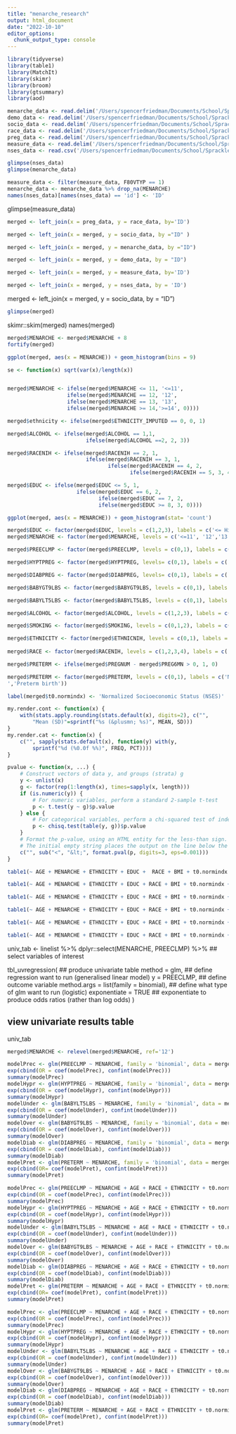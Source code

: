 ```yaml
---
title: "menarche_research"
output: html_document
date: "2022-10-10"
editor_options: 
  chunk_output_type: console
---
```


```r
library(tidyverse)
library(table1)
library(MatchIt)
library(skimr)
library(broom)
library(gtsummary)
library(aod)
```


```r
menarche_data <- read.delim('/Users/spencerfriedman/Documents/School/Spracklen_lab/f31_ctos_inv.dat')
demo_data <- read.delim('/Users/spencerfriedman/Documents/School/Spracklen_lab/dem_ctos_inv.dat')
socio_data <- read.delim('/Users/spencerfriedman/Documents/School/Spracklen_lab/f34_ctos_inv.dat')
race_data <- read.delim('/Users/spencerfriedman/Documents/School/Spracklen_lab/f41_imputed_ctos_inv.dat')
preg_data <- read.delim('/Users/spencerfriedman/Documents/School/Spracklen_lab/f158_ctos_inv.dat')
measure_data <- read.delim('/Users/spencerfriedman/Documents/School/Spracklen_lab/f80_ctos_inv.dat')
nses_data <- read.csv('/Users/spencerfriedman/Documents/School/Spracklen_lab/ct_os_tiv.csv')
```

```r
glimpse(nses_data)
glimpse(menarche_data)
```

```r
measure_data <- filter(measure_data, F80VTYP == 1)
menarche_data <- menarche_data %>% drop_na(MENARCHE)
names(nses_data)[names(nses_data) == 'id'] <- 'ID'
```


glimpse(measure_data)



```r
merged <- left_join(x = preg_data, y = race_data, by='ID')

merged <- left_join(x = merged, y = socio_data, by ="ID" )

merged <- left_join(x = merged, y = menarche_data, by ="ID")

merged <- left_join(x = merged, y = demo_data, by = "ID")

merged <- left_join(x = merged, y = measure_data, by='ID')

merged <- left_join(x = merged, y = nses_data, by = 'ID')
```

merged <- left_join(x = merged, y = socio_data, by = "ID")

```r
glimpse(merged)
```


skimr::skim(merged)
names(merged)


```r

merged$MENARCHE <- merged$MENARCHE + 8
fortify(merged)

```

```r
ggplot(merged, aes(x = MENARCHE)) + geom_histogram(bins = 9)
```

```r
se <- function(x) sqrt(var(x)/length(x))
```



```r

```

```r
merged$MENARCHE <- ifelse(merged$MENARCHE <= 11, '<=11', 
                   ifelse(merged$MENARCHE == 12, '12', 
                   ifelse(merged$MENARCHE == 13, '13', 
                   ifelse(merged$MENARCHE >= 14,'>=14', 0))))

merged$ethnicity <- ifelse(merged$ETHNICITY_IMPUTED == 0, 0, 1)

merged$ALCOHOL <- ifelse(merged$ALCOHOL == 1,1, 
                         ifelse(merged$ALCOHOL ==2, 2, 3))

merged$RACENIH <- ifelse(merged$RACENIH == 2, 1,
                         ifelse(merged$RACENIH == 3, 1,
                                ifelse(merged$RACENIH == 4, 2, 
                                       ifelse(merged$RACENIH == 5, 3, 4))))

merged$EDUC <- ifelse(merged$EDUC <= 5, 1, 
                      ifelse(merged$EDUC == 6, 2,
                             ifelse(merged$EDUC == 7, 2,
                             ifelse(merged$EDUC >= 8, 3, 0))))

ggplot(merged, aes(x = MENARCHE)) + geom_histogram(stat= 'count')
```
```r
merged$EDUC <- factor(merged$EDUC, levels = c(1,2,3), labels = c('<= High school diploma/GED','School after high school','College degree or higher'))
merged$MENARCHE <- factor(merged$MENARCHE, levels = c('<=11', '12','13','>=14'), labels = c('<=11', '12','13','>=14'))

merged$PREECLMP <- factor(merged$PREECLMP, levels = c(0,1), labels = c('No Preeclampsia during pregnancy','Preeclampsia during pregnancy'))

merged$HYPTPREG <- factor(merged$HYPTPREG, levels= c(0,1), labels = c('No Hypertension during preg','Hypertension during preg'))

merged$DIABPREG <- factor(merged$DIABPREG, levels= c(0,1), labels = c('No Diabetes during preg','Diabetes during preg'))

merged$BABYGT9LBS <- factor(merged$BABYGT9LBS, levels = c(0,1), labels = c("No Overweight Baby", "Overweight baby") )

merged$BABYLT5LBS <- factor(merged$BABYLT5LBS, levels = c(0,1), labels = c("No Underweight baby",'Underweight baby'))

merged$ALCOHOL <- factor(merged$ALCOHOL, levels = c(1,2,3), labels = c('Non drinker','Past drinker','Current drinker'))

merged$SMOKING <- factor(merged$SMOKING, levels = c(0,1,2), labels = c('Non smoker','Past smoker','Current smoker'))

merged$ETHNICITY <- factor(merged$ETHNICNIH, levels = c(0,1), labels = c('Not Hispanic/Latino','Hispanic/Latino'))
  
merged$RACE <- factor(merged$RACENIH, levels = c(1,2,3,4), labels = c('Asian/Pacific Islander','Black','White','Other/Unknown'))

merged$PRETERM <- ifelse(merged$PREGNUM - merged$PREG6MN > 0, 1, 0)

merged$PRETERM <- factor(merged$PRETERM, levels = c(0,1), labels = c('No preterm birth
','Preterm birth'))

label(merged$t0.normindx) <- 'Normalized Socioeconomic Status (NSES)'

```

```r
my.render.cont <- function(x) {
    with(stats.apply.rounding(stats.default(x), digits=2), c("",
        "Mean (SD)"=sprintf("%s (&plusmn; %s)", MEAN, SD)))
}
my.render.cat <- function(x) {
    c("", sapply(stats.default(x), function(y) with(y,
        sprintf("%d (%0.0f %%)", FREQ, PCT))))
}

pvalue <- function(x, ...) {
    # Construct vectors of data y, and groups (strata) g
    y <- unlist(x)
    g <- factor(rep(1:length(x), times=sapply(x, length)))
    if (is.numeric(y)) {
        # For numeric variables, perform a standard 2-sample t-test
        p <- t.test(y ~ g)$p.value
    } else {
        # For categorical variables, perform a chi-squared test of independence
        p <- chisq.test(table(y, g))$p.value
    }
    # Format the p-value, using an HTML entity for the less-than sign.
    # The initial empty string places the output on the line below the variable label.
    c("", sub("<", "&lt;", format.pval(p, digits=3, eps=0.001)))
}

```

```r
table1(~ AGE + MENARCHE + ETHNICITY + EDUC +  RACE + BMI + t0.normindx + SMOKING + ALCOHOL| PREECLMP, data = merged, overall= F, extra.col=list('P-value'=pvalue), render.continuous = my.render.cont, render.categorical = my.render.cat)

table1(~ AGE + MENARCHE + ETHNICITY + EDUC + RACE + BMI + t0.normindx + SMOKING + ALCOHOL| HYPTPREG, data = merged,render.continuous = my.render.cont, render.categorical = my.render.cat, overall= F, extra.col=list('P-value'=pvalue))

table1(~ AGE + MENARCHE + ETHNICITY + EDUC + RACE + BMI + t0.normindx + SMOKING + ALCOHOL| BABYLT5LBS, data = merged,render.continuous = my.render.cont, render.categorical = my.render.cat, overall= F, extra.col=list('P-value'=pvalue))

table1(~ AGE + MENARCHE + ETHNICITY + EDUC + RACE + BMI + t0.normindx + SMOKING + ALCOHOL| BABYGT9LBS, data = merged,render.continuous = my.render.cont, render.categorical = my.render.cat, overall= F, extra.col=list('P-value'=pvalue))

table1(~ AGE + MENARCHE + ETHNICITY + EDUC + RACE + BMI + t0.normindx + SMOKING + ALCOHOL| DIABPREG, data = merged,render.continuous = my.render.cont, render.categorical = my.render.cat, overall= F, extra.col=list('P-value'=pvalue))

table1(~ AGE + MENARCHE + ETHNICITY + EDUC + RACE + BMI + t0.normindx + SMOKING + ALCOHOL| PRETERM, data = merged,render.continuous = my.render.cont, render.categorical = my.render.cat, overall= F, extra.col=list('P-value'=pvalue))
```


univ_tab <- linelist %>% 
  dplyr::select(MENARCHE, PREECLMP) %>% ## select variables of interest

  tbl_uvregression(                         ## produce univariate table
    method = glm,                           ## define regression want to run (generalised linear model)
    y = PREECLMP,                            ## define outcome variable
    method.args = list(family = binomial),  ## define what type of glm want to run (logistic)
    exponentiate = TRUE                     ## exponentiate to produce odds ratios (rather than log odds)
  )

## view univariate results table 
univ_tab


```r
merged$MENARCHE <- relevel(merged$MENARCHE, ref='12')

modelPrec <- glm(PREECLMP ~ MENARCHE, family = 'binomial', data = merged)
exp(cbind(OR = coef(modelPrec), confint(modelPrec)))
summary(modelPrec)
modelHypr <- glm(HYPTPREG ~ MENARCHE, family = 'binomial', data = merged)
exp(cbind(OR = coef(modelHypr), confint(modelHypr)))
summary(modelHypr)
modelUnder <- glm(BABYLT5LBS ~ MENARCHE, family = 'binomial', data = merged)
exp(cbind(OR = coef(modelUnder), confint(modelUnder)))
summary(modelUnder)
modelOver <- glm(BABYGT9LBS ~ MENARCHE, family = 'binomial', data = merged)
exp(cbind(OR = coef(modelOver), confint(modelOver)))
summary(modelOver)
modelDiab <- glm(DIABPREG ~ MENARCHE, family = 'binomial', data = merged)
exp(cbind(OR = coef(modelDiab), confint(modelDiab)))
summary(modelDiab)
modelPret <- glm(PRETERM ~ MENARCHE, family = 'binomial', data = merged)
exp(cbind(OR= coef(modelPret), confint(modelPret)))
summary(modelPret)
```

```r
modelPrec <- glm(PREECLMP ~ MENARCHE + AGE + RACE + ETHNICITY + t0.normindx + EDUC, family = 'binomial', data = merged)
exp(cbind(OR = coef(modelPrec), confint(modelPrec)))
summary(modelPrec)
modelHypr <- glm(HYPTPREG ~ MENARCHE + AGE + RACE + ETHNICITY + t0.normindx + EDUC, family = 'binomial', data = merged)
exp(cbind(OR = coef(modelHypr), confint(modelHypr)))
summary(modelHypr)
modelUnder <- glm(BABYLT5LBS ~ MENARCHE + AGE + RACE + ETHNICITY + t0.normindx + EDUC, family = 'binomial', data = merged)
exp(cbind(OR = coef(modelUnder), confint(modelUnder)))
summary(modelUnder)
modelOver <- glm(BABYGT9LBS ~ MENARCHE + AGE + RACE + ETHNICITY + t0.normindx + EDUC, family = 'binomial', data = merged)
exp(cbind(OR = coef(modelOver), confint(modelOver)))
summary(modelOver)
modelDiab <- glm(DIABPREG ~ MENARCHE + AGE + RACE + ETHNICITY + t0.normindx + EDUC, family = 'binomial', data = merged)
exp(cbind(OR = coef(modelDiab), confint(modelDiab)))
summary(modelDiab)
modelPret <- glm(PRETERM ~ MENARCHE + AGE + RACE + ETHNICITY + t0.normindx + EDUC, family = 'binomial', data = merged)
exp(cbind(OR= coef(modelPret), confint(modelPret)))
summary(modelPret)
```

```r
modelPrec <- glm(PREECLMP ~ MENARCHE + AGE + RACE + ETHNICITY + t0.normindx + EDUC + BMI + SMOKING + ALCOHOL, family = 'binomial', data = merged)
exp(cbind(OR = coef(modelPrec), confint(modelPrec)))
summary(modelPrec)
modelHypr <- glm(HYPTPREG ~ MENARCHE + AGE + RACE + ETHNICITY + t0.normindx + EDUC + BMI + SMOKING + ALCOHOL, family = 'binomial', data = merged)
exp(cbind(OR = coef(modelHypr), confint(modelHypr)))
summary(modelHypr)
modelUnder <- glm(BABYLT5LBS ~ MENARCHE + AGE + RACE + ETHNICITY + t0.normindx + EDUC + BMI + SMOKING + ALCOHOL, family = 'binomial', data = merged)
exp(cbind(OR = coef(modelUnder), confint(modelUnder)))
summary(modelUnder)
modelOver <- glm(BABYGT9LBS ~ MENARCHE + AGE + RACE + ETHNICITY + t0.normindx + EDUC + BMI + SMOKING + ALCOHOL, family = 'binomial', data = merged)
exp(cbind(OR = coef(modelOver), confint(modelOver)))
summary(modelOver)
modelDiab <- glm(DIABPREG ~ MENARCHE + AGE + RACE + ETHNICITY + t0.normindx + EDUC + BMI + SMOKING + ALCOHOL, family = 'binomial', data = merged)
exp(cbind(OR = coef(modelDiab), confint(modelDiab)))
summary(modelDiab)
modelPret <- glm(PRETERM ~ MENARCHE + AGE + RACE + ETHNICITY + t0.normindx + EDUC + BMI + SMOKING + ALCOHOL, family = 'binomial', data = merged)
exp(cbind(OR= coef(modelPret), confint(modelPret)))
summary(modelPret)

```